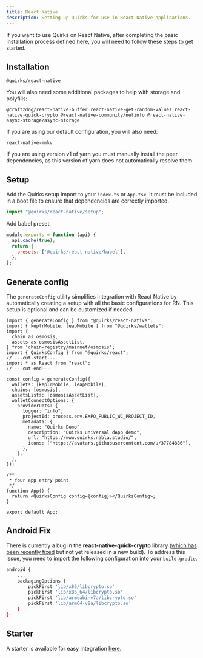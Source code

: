 ```yaml
---
title: React Native
description: Setting up Quirks for use in React Native applications.
---
```


If you want to use Quirks on React Native, after completing the basic installation process defined [here](./installation.md), you will need to follow these steps to get started.

## Installation

```package-install
@quirks/react-native
```

You will also need some additional packages to help with storage and polyfills:

```package-install
@craftzdog/react-native-buffer react-native-get-random-values react-native-quick-crypto @react-native-community/netinfo @react-native-async-storage/async-storage
```

If you are using our default configuration, you will also need:

```package-install
react-native-mmkv
```

<Callout type="warn">
  If you are using version v1 of yarn you must manually install the peer
  dependencies, as this version of yarn does not automatically resolve them.
</Callout>

## Setup

Add the Quirks setup import to your `index.ts` or `App.tsx`.
It must be included in a boot file to ensure that dependencies are
correctly imported.

```ts title="index.ts"
import "@quirks/react-native/setup";
```

Add babel preset:

```js title="babel.config.js"
module.exports = function (api) {
  api.cache(true);
  return {
    presets: ['@quirks/react-native/babel'],
  };
};
```

## Generate config

The `generateConfig` utility simplifies integration with React Native by automatically creating a setup with all the basic configurations for RN. This setup is optional and can be customized if needed.

```tsx title="App.tsx"
import { generateConfig } from "@quirks/react-native";
import { keplrMobile, leapMobile } from "@quirks/wallets";
import {
  chain as osmosis,
  assets as osmosisAssetList,
} from 'chain-registry/mainnet/osmosis';
import { QuirksConfig } from "@quirks/react";
// ---cut-start---
import * as React from "react";
// ---cut-end---

const config = generateConfig({
  wallets: [keplrMobile, leapMobile],
  chains: [osmosis],
  assetsLists: [osmosisAssetList],
  walletConnectOptions: {
    providerOpts: {
      logger: "info",
      projectId: process.env.EXPO_PUBLIC_WC_PROJECT_ID,
      metadata: {
        name: "Quirks Demo",
        description: "Quirks universal dApp demo",
        url: "https://www.quirks.nabla.studio/",
        icons: ["https://avatars.githubusercontent.com/u/37784886"],
      },
    },
  },
});

/**
 * Your app entry point
 */
function App() {
  return <QuirksConfig config={config}></QuirksConfig>;
}

export default App;
```

## Android Fix

There is currently a bug in the **react-native-quick-crypto** library ([which has been recently fixed](https://github.com/margelo/react-native-quick-crypto/commit/8d4bbcdee28220508a770e050201737ca903e6d9#diff-197b190e4a3512994d2cebed8aff5479ff88e136b8cc7a4b148ec9c3945bd65aR103) but not yet released in a new build). To address this issue, you need to import the following configuration into your `build.gradle`.

```bash title="android/app/build.gradle"
android {
    ...
    packagingOptions {
        pickFirst 'lib/x86/libcrypto.so'
        pickFirst 'lib/x86_64/libcrypto.so'
        pickFirst 'lib/armeabi-v7a/libcrypto.so'
        pickFirst 'lib/arm64-v8a/libcrypto.so'
    }
}
```

## Starter

A starter is available for easy integration [here](https://github.com/nabla-studio/quirks-mobile-dapp-starter).
